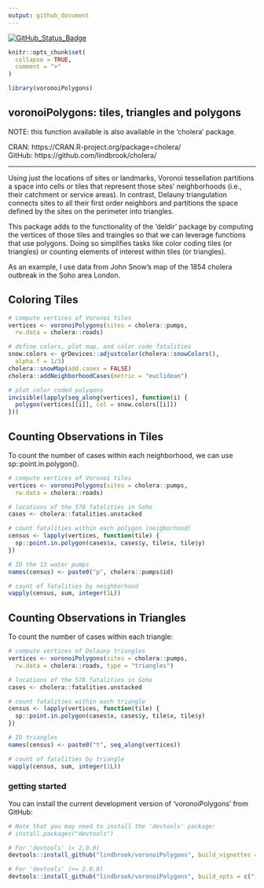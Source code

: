```yaml
---
output: github_document
---
```


<!-- README.md is generated from README.Rmd. Please edit that file -->
[![GitHub\_Status\_Badge](https://img.shields.io/badge/GitHub-0.0.9012-red.svg)](https://github.com/lindbrook/voronoiPolygons/blob/master/NEWS)

```r
knitr::opts_chunk$set(
  collapse = TRUE,
  comment = ">"
)
```

```r
library(voronoiPolygons)
```

## voronoiPolygons: tiles, triangles and polygons

NOTE: this function available is also available in the 'cholera' package.

CRAN: https://CRAN.R-project.org/package=cholera/   
GitHub: https://github.com/lindbrook/cholera/

---

Using just the locations of sites or landmarks, Voronoi tessellation partitions a space into cells or tiles that represent those sites' neighborhoods (i.e., their catchment or service areas). In contrast, Delauny triangulation connects sites to all their first order neighbors and partitions the space defined by the sites on the perimeter into triangles.

This package adds to the functionality of the 'deldir' package by computing the vertices of those tiles and traingles so that we can leverage functions that use polygons. Doing so simplifies tasks like color coding tiles (or triangles) or counting elements of interest within tiles (or triangles).

As an example, I use data from John Snow's map of the 1854 cholera outbreak in the Soho area London.

## Coloring Tiles

```r
# compute vertices of Voronoi tiles
vertices <- voronoiPolygons(sites = cholera::pumps,
  rw.data = cholera::roads)

# define colors, plot map, and color code fatalities
snow.colors <- grDevices::adjustcolor(cholera::snowColors(),
  alpha.f = 1/3)
cholera::snowMap(add.cases = FALSE)
cholera::addNeighborhoodCases(metric = "euclidean")

# plot color coded polygons
invisible(lapply(seq_along(vertices), function(i) {
  polygon(vertices[[i]], col = snow.colors[[i]])
}))
```

## Counting Observations in Tiles

To count the number of cases within each neighborhood, we can use sp::point.in.polygon().

```r
# compute vertices of Voronoi tiles
vertices <- voronoiPolygons(sites = cholera::pumps,
  rw.data = cholera::roads)

# locations of the 578 fatalities in Soho
cases <- cholera::fatalities.unstacked

# count fatalities within each polygon (neigborhood)
census <- lapply(vertices, function(tile) {
  sp::point.in.polygon(cases$x, cases$y, tile$x, tile$y)
})

# ID the 13 water pumps
names(census) <- paste0("p", cholera::pumps$id)

# count of fatalities by neighborhood
vapply(census, sum, integer(1L))
```

## Counting Observations in Triangles

To count the number of cases within each triangle:

```r
# compute vertices of Delauny triangles
vertices <- voronoiPolygons(sites = cholera::pumps,
  rw.data = cholera::roads, type = "triangles")

# locations of the 578 fatalities in Soho
cases <- cholera::fatalities.unstacked

# count fatalities within each triangle
census <- lapply(vertices, function(tile) {
  sp::point.in.polygon(cases$x, cases$y, tile$x, tile$y)
})

# ID triangles
names(census) <- paste0("t", seq_along(vertices))

# count of fatalities by triangle
vapply(census, sum, integer(1L))
```

### getting started

You can install the current development version of 'voronoiPolygons' from GitHub:

```r
# Note that you may need to install the 'devtools' package:
# install.packages("devtools")

# For 'devtools' (< 2.0.0)
devtools::install_github("lindbrook/voronoiPolygons", build_vignettes = TRUE)

# For 'devtools' (>= 2.0.0)
devtools::install_github("lindbrook/voronoiPolygons", build_opts = c("--no-resave-data", "--no-manual"))
```
